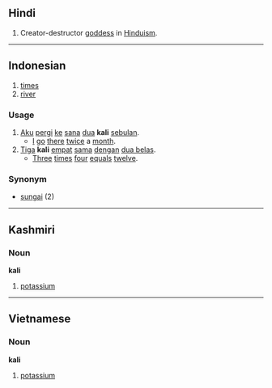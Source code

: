 == Hindi ==
# Creator-destructor [[goddess]] in [[Hinduism]].

----

== Indonesian ==

# [[times]]
# [[river]]

=== Usage ===
# [[aku|Aku]] [[pergi]] [[ke]] [[sana]] [[dua]] '''kali''' [[bulan|sebulan]].
#* [[I]] [[go]] [[there]] [[twice]] a [[month]].
# [[tiga|Tiga]] '''kali''' [[empat]] [[sama]] [[dengan]] [[dua belas]].
#* [[three|Three]] [[times]] [[four]] [[equal]]s [[twelve]].

=== Synonym ===
* [[sungai]] (2)

----
== Kashmiri ==
=== Noun ===
'''kali'''
#[[potassium]]

----
== Vietnamese ==
=== Noun ===
'''kali'''
#[[potassium]]